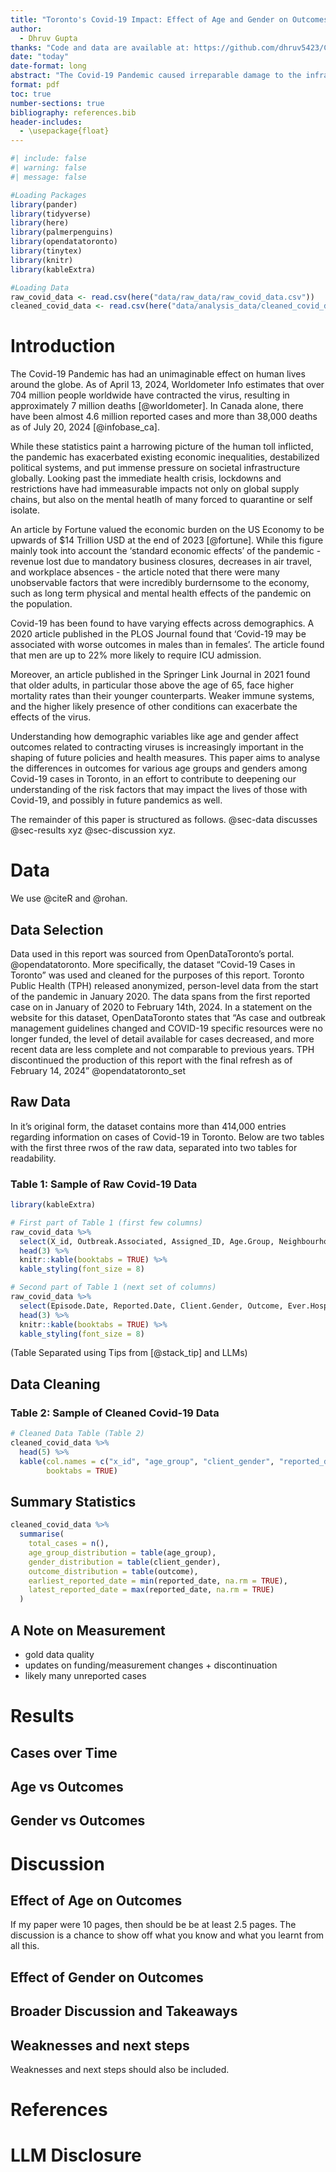 ```yaml
---
title: "Toronto's Covid-19 Impact: Effect of Age and Gender on Outcomes"
author: 
  - Dhruv Gupta
thanks: "Code and data are available at: https://github.com/dhruv5423/Covid19-R-Project"
date: "today"
date-format: long
abstract: "The Covid-19 Pandemic caused irreparable damage to the infrastructure of our global systems, highlighting the neccessity to better understand factors that influence health outcomes. This paper uses data from OpenDataToronto to investigate how age and gender affects outcomes of those infected with the virus. xyz about results"
format: pdf
toc: true
number-sections: true
bibliography: references.bib
header-includes:
  - \usepackage{float}
---
```


```r
#| include: false
#| warning: false
#| message: false

#Loading Packages
library(pander)
library(tidyverse)
library(here)
library(palmerpenguins)
library(opendatatoronto)
library(tinytex)
library(knitr)
library(kableExtra)

#Loading Data
raw_covid_data <- read.csv(here("data/raw_data/raw_covid_data.csv"))
cleaned_covid_data <- read.csv(here("data/analysis_data/cleaned_covid_data.csv"))
```

\newpage

# Introduction

The Covid-19 Pandemic has had an unimaginable effect on human lives around the globe. As of April 13, 2024, Worldometer Info estimates that over 704 million people worldwide have contracted the virus, resulting in approximately 7 million deaths [@worldometer]. In Canada alone, there have been almost 4.6 million reported cases and more than 38,000 deaths as of July 20, 2024 [@infobase_ca].

While these statistics paint a harrowing picture of the human toll inflicted, the pandemic has exacerbated existing economic inequalities, destabilized political systems, and put immense pressure on societal infrastructure globally. Looking past the immediate health crisis, lockdowns and restrictions have had immeasurable impacts not only on global supply chains, but also on the mental heatlh of many forced to quarantine or self isolate.

An article by Fortune valued the economic burden on the US Economy to be upwards of \$14 Trillion USD at the end of 2023 [@fortune]. While this figure mainly took into account the 'standard economic effects' of the pandemic - revenue lost due to mandatory business closures, decreases in air travel, and workplace absences - the article noted that there were many unobservable factors that were incredibly burdernsome to the economy, such as long term physical and mental health effects of the pandemic on the population.

Covid-19 has been found to have varying effects across demographics. A 2020 article published in the PLOS Journal found that 'Covid-19 may be associated with worse outcomes in males than in females'. The article found that men are up to 22% more likely to require ICU admission.

Moreover, an article published in the Springer Link Journal in 2021 found that older adults, in particular those above the age of 65, face higher mortality rates than their younger counterparts. Weaker immune systems, and the higher likely presence of other conditions can exacerbate the effects of the virus.

Understanding how demographic variables like age and gender affect outcomes related to contracting viruses is increasingly important in the shaping of future policies and health measures. This paper aims to analyse the differences in outcomes for various age groups and genders among Covid-19 cases in Toronto, in an effort to contribute to deepening our understanding of the risk factors that may impact the lives of those with Covid-19, and possibly in future pandemics as well.

The remainder of this paper is structured as follows. @sec-data discusses @sec-results xyz @sec-discussion xyz.

\newpage

# Data {#sec-data}

We use @citeR and @rohan.

## Data Selection

Data used in this report was sourced from OpenDataToronto's portal. @opendatatoronto. More specifically, the dataset "Covid-19 Cases in Toronto" was used and cleaned for the purposes of this report. Toronto Public Health (TPH) released anonymized, person-level data from the start of the pandemic in January 2020. The data spans from the first reported case on in January of 2020 to February 14th, 2024. In a statement on the website for this dataset, OpenDataToronto states that "As case and outbreak management guidelines changed and COVID-19 specific resources were no longer funded, the level of detail available for cases decreased, and more recent data are less complete and not comparable to previous years. TPH discontinued the production of this report with the final refresh as of February 14, 2024" @opendatatoronto_set

## Raw Data

In it's original form, the dataset contains more than 414,000 entries regarding information on cases of Covid-19 in Toronto. Below are two tables with the first three rwos of the raw data, separated into two tables for readability.

### Table 1: Sample of Raw Covid-19 Data

```r
library(kableExtra)

# First part of Table 1 (first few columns)
raw_covid_data %>%
  select(X_id, Outbreak.Associated, Assigned_ID, Age.Group, Neighbourhood.Name, FSA, Source.of.Infection, Classification) %>%
  head(3) %>%
  knitr::kable(booktabs = TRUE) %>%
  kable_styling(font_size = 8)

# Second part of Table 1 (next set of columns)
raw_covid_data %>%
  select(Episode.Date, Reported.Date, Client.Gender, Outcome, Ever.Hospitalized, Ever.in.ICU, Ever.Intubated) %>%
  head(3) %>%
  knitr::kable(booktabs = TRUE) %>%
  kable_styling(font_size = 8)

```

(\scriptsize Table Separated using Tips from [@stack_tip] and LLMs)

## Data Cleaning

### Table 2: Sample of Cleaned Covid-19 Data
```r
# Cleaned Data Table (Table 2)
cleaned_covid_data %>%
  head(5) %>%
  kable(col.names = c("x_id", "age_group", "client_gender", "reported_date", "ever_in_icu", "ever_hospitalized", "ever_intubated", "outcome"),
        booktabs = TRUE)
```

## Summary Statistics

```r
cleaned_covid_data %>%
  summarise(
    total_cases = n(),
    age_group_distribution = table(age_group),
    gender_distribution = table(client_gender),
    outcome_distribution = table(outcome),
    earliest_reported_date = min(reported_date, na.rm = TRUE),
    latest_reported_date = max(reported_date, na.rm = TRUE)
  )
```
## A Note on Measurement

-   gold data quality
-   updates on funding/measurement changes + discontinuation
-   likely many unreported cases

# Results {#sec-results}

## Cases over Time


## Age vs Outcomes

## Gender vs Outcomes

# Discussion {#sec-discussion}

## Effect of Age on Outcomes

If my paper were 10 pages, then should be be at least 2.5 pages. The discussion is a chance to show off what you know and what you learnt from all this.

## Effect of Gender on Outcomes

## Broader Discussion and Takeaways

## Weaknesses and next steps

Weaknesses and next steps should also be included.

\newpage

# References

# LLM Disclosure
